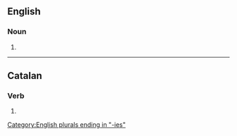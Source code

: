 ==English==

===Noun===
{{head|en|noun form}}

# {{plural of|en|beneficiary}}

[[Category:English plurals ending in "-ies"]]

----

==Catalan==

===Verb===
{{head|ca|verb form}}

# {{ca-verb form of|p=2|n=sg|m=cond|beneficiar}}